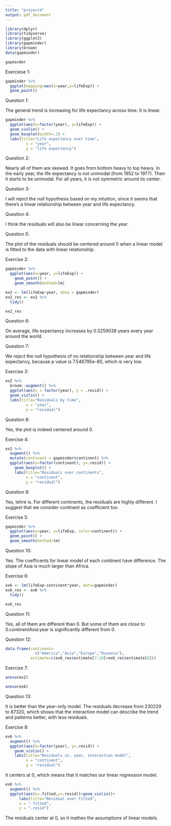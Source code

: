 ```yaml
---
title: "project4"
output: pdf_document
---
```


```r
library(dplyr)
library(tidyverse)
library(ggplot2)
library(gapminder)
library(broom)
data(gapminder)

gapminder
```

Exerciese 1:

```r
gapminder %>%
  ggplot(mapping=aes(x=year,y=lifeExp)) +
  geom_point()
```

Question 1:

The general trend is increasing for life expectancy across time. It is linear.
```r
gapminder %>%
  ggplot(aes(x=factor(year), y=lifeExp)) +
  geom_violin() +
  geom_boxplot(width=.1) +
  labs(title="Life expectancy over time",
         x = "year",
         y = "life expectancy")
```

Question 2:

Nearly all of them are skewed. It goes from bottom heavy to top heavy. In the early year, the life expectancy is not unimodal (from 1952 to 1977). Then it starts to be unimodal. For all years, it is not symmetric around its center.

Question 3:

I will reject the null hypothesis based on my intuition, since it seems that there's a linear relationship between year and life expectancy.

Question 4:

I think the residuals will also be linear concerning the year.

Question 5:

The plot of the residuals should be centered around 0 when a linear model is fitted to the data with linear relationship.

Exercise 2:

```r
gapminder %>%
  ggplot(aes(x=year, y=lifeExp)) +
    geom_point() +
    geom_smooth(method=lm)

ex2 <- lm(lifeExp~year, data = gapminder) 
ex2_res <- ex2 %>%
  tidy()

ex2_res

```

Question 6:

On average, life expectancy increases by 0.3259038 years every year around the world.

Question 7:

We reject the null hypothesis of no relationship between year and life expectancy, because p value is 7.546795e-80, which is very low.

Exercise 3:

```r
ex2 %>%
  broom::augment() %>%
  ggplot(aes(x = factor(year), y = .resid)) +
  geom_violin() +
  labs(title="Residuals by time",
         x = "year",
         y = "residual")

```

Question 8:

Yes, the plot is indeed centered around 0.

Exercise 4:

```r
ex2 %>%
  augment() %>%
  mutate(continent = gapminder$continent) %>%
  ggplot(aes(x=factor(continent), y=.resid)) +
    geom_boxplot() +
    labs(title="Residuals over continents",
         x = "continent",
         y = "residual")
```

Question 9:

Yes, tehre is. For different continents, the residuals are highly different. I suggest that we consider continent as coefficient too.

Exercise 5:
```r
gapminder %>%
  ggplot(aes(x=year, y=lifeExp, color=continent)) + 
  geom_point() + 
  geom_smooth(method=lm)
```

Question 10:

Yes. The coefficents for linear model of each continent have difference. The slope of Asia is much larger than Africa.

Exercise 6:

```r
ex6 <- lm(lifeExp~continent*year, data=gapminder) 
ex6_res <- ex6 %>%
  tidy()

ex6_res
```

Question 11:

Yes, all of them are different than 0. But some of them are close to 0.continentAsia:year is significantly different from 0.

Question 12:

```r
data.frame(continent=
             c("America","Asia","Europe","Oceania"),
           estimate=c(ex6_res$estimate[7:10]+ex6_res$estimate[6]))
```

Exercise 7:
```r
anova(ex2)

anova(ex6)
```

Question 13:

It is better than the year-only model. The residuals decrease from 230229 to 87320, which shows that the interaction model can describe the trend and patterns better, with less residuals.

Exercise 8:
```r
ex6 %>%
  augment() %>%
  ggplot(aes(x=factor(year), y=.resid)) +
    geom_violin() +
    labs(title="Residuals vs. year, interaction model",
         x = "continent",
         y = "residual")
```
It centers at 0, which means that it matches our linear regression model.

```r
ex6 %>%
  augment() %>%
  ggplot(aes(x=.fitted,y=.resid))+geom_violin()+
      labs(title="Residual over fitted",
      x = ".fitted",
      y = ".resid")
```

The residuals center at 0, so it mathes the assumptions of linear models.